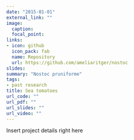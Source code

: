 ```yaml
---
date: "2015-01-01"
external_link: ""
image:
  caption: 
  focal_point:
links:
- icon: github
  icon_pack: fab
  name: Repository
  url: https://github.com/ameliaritger/nostoc
slides: 
summary: "Nostoc pruniforme"
tags:
- past research
title: Sea tomatoes
url_code: ""
url_pdf: ""
url_slides: ""
url_video: ""
---
```


Insert project details right here